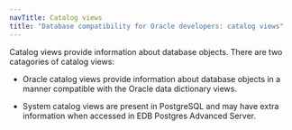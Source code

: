 ```yaml
---
navTitle: Catalog views
title: "Database compatibility for Oracle developers: catalog views"
---
```


Catalog views provide information about database objects. There are two catagories of catalog views:

- Oracle catalog views provide information about database objects in a manner compatible with the Oracle data dictionary views.

- System catalog views are present in PostgreSQL and may have extra information when accessed in EDB Postgres Advanced Server.
